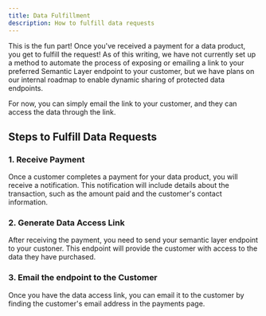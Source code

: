 ```yaml
---
title: Data Fulfillment
description: How to fulfill data requests
---
```


This is the fun part! Once you've received a payment for a data product, you get to fulfill the request! As of this writing, we have not currently set up a method to automate the process of exposing or emailing a link to your preferred Semantic Layer endpoint to your customer, but we have plans on our internal roadmap to enable dynamic sharing of protected data endpoints.

For now, you can simply email the link to your customer, and they can access the data through the link.

## Steps to Fulfill Data Requests

### 1. Receive Payment

Once a customer completes a payment for your data product, you will receive a notification. This notification will include details about the transaction, such as the amount paid and the customer's contact information.

### 2. Generate Data Access Link

After receiving the payment, you need to send your semantic layer endpoint to your custoner. This endpoint will provide the customer with access to the data they have purchased.

### 3. Email the endpoint to the Customer

Once you have the data access link, you can email it to the customer by finding the customer's email address in the payments page. 